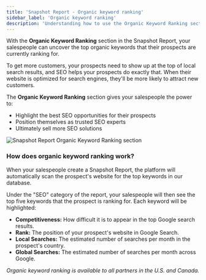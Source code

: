 ```yaml
---
title: 'Snapshot Report - Organic keyword ranking'
sidebar_label: 'Organic keyword ranking'
description: 'Understanding how to use the Organic Keyword Ranking section in the Snapshot Report'
---
```


With the **Organic Keyword Ranking** section in the Snapshot Report, your salespeople can uncover the top organic keywords that their prospects are currently ranking for.

To get more customers, your prospects need to show up at the top of local search results, and SEO helps your prospects do exactly that. When their website is optimized for search engines, they'll be more likely to attract new customers.

The **Organic Keyword Ranking** section gives your salespeople the power to:

- Highlight the best SEO opportunities for their prospects
- Position themselves as trusted SEO experts
- Ultimately sell more SEO solutions

![Snapshot Report Organic Keyword Ranking section](/img/snapshot-report/organic-keywords-12957990148887.png)

### **How does organic keyword ranking work?**

When your salespeople create a Snapshot Report, the platform will automatically scan the prospect's website for the top keywords in our database.

Under the "SEO" category of the report, your salespeople will then see the top five keywords that the prospect is ranking for. Each keyword will be highlighted:

- **Competitiveness:** How difficult it is to appear in the top Google search results.
- **Rank:** The position of your prospect's website in Google Search.
- **Local Searches:** The estimated number of searches per month in the prospect's country.
- **Global Searches:** The estimated number of searches per month across Google.

*Organic keyword ranking is available to all partners in the U.S. and Canada.*
